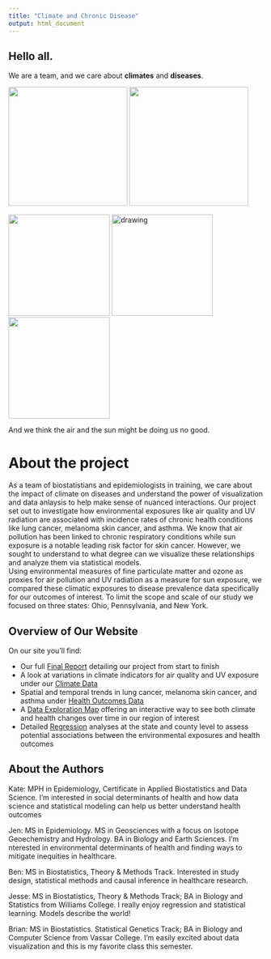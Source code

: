 ```yaml
---
title: "Climate and Chronic Disease"
output: html_document
---
```


## Hello all. 
We are a team, and we care about **climates** and **diseases**.

<img src="https://thumbs.gfycat.com/SinfulBriskDogfish-size_restricted.gif" height="235"/>
<img src="https://78.media.tumblr.com/63435d53b3214a87f9dbd712090b492a/tumblr_inline_owa38r4KxU1tzhl5u_540.gif" height="235"/>
    
<img src="https://c.tenor.com/jJgEYAs49iAAAAAC/spongebob-wheeze.gif" height="200"/>
<img src="https://i.gifer.com/7gzj.gif" alt="drawing" height="200"/>
<img src="https://c.tenor.com/Eq6lwKqkJ6sAAAAC/american-psycho-christian-bale.gif" height="200"/>

And we think the air and the sun might be doing us no good.

# About the project

As a team of biostatistians and epidemiologists in training, we care about the impact of climate on diseases 
and understand the power of visualization and data anlaysis to help make sense of nuanced interactions. 
Our project set out to investigate how environmental exposures like 
air quality and UV radiation 
are associated with incidence rates of 
chronic health conditions like lung cancer, melanoma skin cancer, and asthma. 
We know that air pollution has been linked to chronic respiratory conditions while 
sun exposure is a notable leading risk factor for skin cancer. 
However, we sought to understand to what degree can we visualize these relationships and analyze them via statistical models.   
Using environmental measures of fine particulate matter and ozone as proxies for air pollution and 
UV radiation as a measure for sun exposure, we compared these climatic exposures to disease prevalence data specifically for our outcomes of interest.
To limit the scope and scale of our study we focused on three states: Ohio, Pennsylvania, and New York.

## Overview of Our Website

On our site you'll find:

* Our full [Final Report](report.html) detailing our project from start to finish
* A look at variations in climate indicators for air quality and UV exposure under our [Climate Data](merge_ap_uv.html)
* Spatial and temporal trends in lung cancer, melanoma skin cancer, and asthma under [Health Outcomes Data](health_outcomes_data.html)
* A [Data Exploration Map](https://beeleeballin.shinyapps.io/apuv_map/) offering an interactive way to see both climate and health changes over time in our region of interest
* Detailed [Regression](regression.html) analyses at the state and county level to assess potential associations between the environmental exposures and health outcomes



## About the Authors
Kate: MPH in Epidemiology, Certificate in Applied Biostatistics and Data Science.
I'm interested in social determinants of health and how data science and statistical
modeling can help us better understand health outcomes

Jen: MS in Epidemiology. MS in Geosciences with a focus on Isotope Geoechemistry and Hydrology. BA in Biology and Earth Sciences. I'm nterested in environmental determinants of health and finding ways to mitigate inequities in healthcare.

Ben: MS in Biostatistics, Theory & Methods Track. Interested in study design,
statistical methods and causal inference in healthcare research. 

Jesse: MS in Biostatistics, Theory & Methods Track; BA in Biology and Statistics from Williams College. I really enjoy regression and statistical learning. Models describe the world! 

Brian: MS in Biostatistics. Statistical Genetics Track; BA in Biology and Computer Science from Vassar College. I'm easily excited about data visualization and this is my favorite class this semester. 

